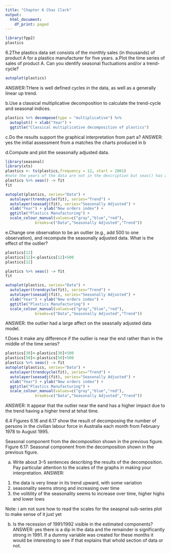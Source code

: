 ```yaml
---
title: "Chapter 6 Chaz Clark"
output:
  html_document:
    df_print: paged
---
```

```r
library(fpp2)
plastics
```

6.2The plastics data set consists of the monthly sales (in thousands) of product A for a plastics manufacturer for five years.
a.Plot the time series of sales of product A. Can you identify seasonal fluctuations and/or a trend-cycle?
```r
autoplot(plastics)
```
ANSWER:THere is well defined cycles in the data, as well as a generally linear up trend.

b.Use a classical multiplicative decomposition to calculate the trend-cycle and seasonal indices.
```r
plastics %>% decompose(type = "multiplicative") %>% 
  autoplot() + xlab("Year") +
  ggtitle("Classical multiplicative decomposition of plastics")
```

c.Do the results support the graphical interpretation from part a?
ANSWER: yes the initial assessment from a matches the charts produced in b

d.Compute and plot the seasonally adjusted data.
```r
library(seasonal)
library(xts)
plastics <- ts(plastics,frequency = 12, start = 2001)
#note the years of the data are not in the description but seas() has a >year999 error this was my way to get arround it
plastics %>% seas() -> fit
fit
```
```r
autoplot(plastics, series="Data") +
  autolayer(trendcycle(fit), series="Trend") +
  autolayer(seasadj(fit), series="Seasonally Adjusted") +
  xlab("Year") + ylab("New orders index") +
  ggtitle("Plastics Manufacturing") +
  scale_colour_manual(values=c("gray","blue","red"),
             breaks=c("Data","Seasonally Adjusted","Trend"))
```

e.Change one observation to be an outlier (e.g., add 500 to one observation), and recompute the seasonally adjusted data. What is the effect of the outlier?
```r
plastics[12]
plastics[12]<-plastics[12]+500
plastics[12]
```
```r
plastics %>% seas() -> fit
fit
```
```r
autoplot(plastics, series="Data") +
  autolayer(trendcycle(fit), series="Trend") +
  autolayer(seasadj(fit), series="Seasonally Adjusted") +
  xlab("Year") + ylab("New orders index") +
  ggtitle("Plastics Manufacturing") +
  scale_colour_manual(values=c("gray","blue","red"),
             breaks=c("Data","Seasonally Adjusted","Trend"))
```
ANSWER: the outlier had a large affect on the seasnally adjusted data model.

f.Does it make any difference if the outlier is near the end rather than in the middle of the time series?
```r
plastics[30]<-plastics[30]+500
plastics[50]<-plastics[50]+500
plastics %>% seas() -> fit
autoplot(plastics, series="Data") +
  autolayer(trendcycle(fit), series="Trend") +
  autolayer(seasadj(fit), series="Seasonally Adjusted") +
  xlab("Year") + ylab("New orders index") +
  ggtitle("Plastics Manufacturing") +
  scale_colour_manual(values=c("gray","blue","red"),
             breaks=c("Data","Seasonally Adjusted","Trend"))
```
ANSWER: It appear that the outlier near the eand has a higher impact due to the trend having a higher trend at tehat time.

6.4 Figures 6.16 and 6.17 show the result of decomposing the number of persons in the civilian labour force in Australia each month from February 1978 to August 1995.

Seasonal component from the decomposition shown in the previous figure.
Figure 6.17: Seasonal component from the decomposition shown in the previous figure.

a. Write about 3–5 sentences describing the results of the decomposition. Pay particular attention to the scales of the graphs in making your interpretation.
ANSWER:
1. the data is very linear in its trend upward, with some variation
2. seasonality seems strong and increasing over time
3. the volitility of the seasonality seems to increase over time, higher highs and lower lows

Note: i am not sure how to read the scales for the seaspnal sub-series plot to make sense of it just yet

b. Is the recession of 1991/1992 visible in the estimated components?
ANSWER: yes there is a dip in the data and the remainder is significantly strong in 1991. If a dummy variable was created for these months it would be interesting to see if that explains that whold section of data or not.
